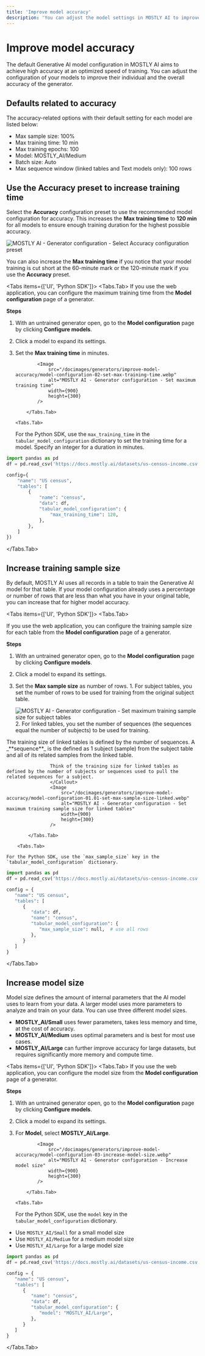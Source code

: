 ```yaml
---
title: 'Improve model accuracy'
description: 'You can adjust the model settings in MOSTLY AI to improve the accuracy of your tabular AI models.'
---
```



# Improve model accuracy

The default Generative AI model configuration in MOSTLY AI aims to achieve high accuracy at an optimized speed of training. You can adjust the configuration of your models to improve their individual and the overall accuracy of the generator.

## Defaults related to accuracy

The accuracy-related options with their default setting for each model are listed below:

- Max sample size: 100%
- Max training time: 10 min
- Max training epochs: 100
- Model: MOSTLY_AI/Medium
- Batch size: Auto
- Max sequence window (linked tables and Text models only): 100 rows

## Use the **Accuracy** preset to increase training time

Select the **Accuracy** configuration preset to use the recommended model configuration for accuracy. This increases the **Max training time** to **120 min** for all models to ensure enough training duration for the highest possible accuracy.

<Image src="/docimages/generators/improve-model-accuracy/model-configuration-00-select-accuracy-preset.webp" alt="MOSTLY AI - Generator configuration - Select Accuracy configuration preset" width={900} height={300} />

You can also increase the **Max training time** if you notice that your model training is cut short at the 60-minute mark or the 120-minute mark if you use the **Accuracy** preset.

<Tabs items={['UI', 'Python SDK']}>
<Tabs.Tab>
If you use the web application, you can configure the maximum training time from the **Model configuration** page of a generator.

**Steps**

1.  With an untrained generator open, go to the **Model configuration** page by clicking **Configure models**.
2.  Click a model to expand its settings.
3.  Set the **Max training time** in minutes.

                <Image
                    src="/docimages/generators/improve-model-accuracy/model-configuration-02-set-max-training-time.webp"
                    alt="MOSTLY AI - Generator configuration - Set maximum training time"
                    width={900}
                    height={300}
                />

            </Tabs.Tab>

        <Tabs.Tab>

    For the Python SDK, use the `max_training_time` in the `tabular_model_configuration` dictionary to set the training time for a model. Specify an integer for a duration in minutes.

```python filename="python" copy {11}
import pandas as pd
df = pd.read_csv('https://docs.mostly.ai/datasets/us-census-income.csv.gz')

config={
    "name": "US census",
    "tables": [
        {
            "name": "census",
            "data": df,
            "tabular_model_configuration": {
                "max_training_time": 120,
            },
        },
    ]
})
```

</Tabs.Tab>
</Tabs>

## Increase training sample size

By default, MOSTLY AI uses all records in a table to train the Generative AI model for that table. If your model configuration already uses a percentage or number of rows that are less than what you have in your original table, you can increase that for higher model accuracy.

<Tabs items={['UI', 'Python SDK']}>
<Tabs.Tab>

If you use the web application, you can configure the training sample size for each table from the **Model configuration** page of a generator.

**Steps**

1.  With an untrained generator open, go to the **Model configuration** page by clicking **Configure models**.
2.  Click a model to expand its settings.
3.  Set the **Max sample size** as number of rows. 1. For subject tables, you set the number of rows to be used for training from the original subject table.

    <Image
                    src="/docimages/generators/improve-model-accuracy/model-configuration-01-set-max-sample-size-subjects.webp"
                    alt="MOSTLY AI - Generator configuration - Set maximum training sample size for subject tables"
                    width={900}
                    height={300}
                /> 2. For linked tables, you set the number of sequences (the sequences equal the number of subjects) to be used for training.
<Callout>
The training size of linked tables is defined by the number of sequences. A _**sequence**_ is the defined as 1 subject (sample) from the subject table and all of its related samples from the linked table.

                    Think of the training size for linked tables as defined by the number of subjects or sequences used to pull the related sequences for a subject.
                    </Callout>
                    <Image
                        src="/docimages/generators/improve-model-accuracy/model-configuration-01.01-set-max-sample-size-linked.webp"
                        alt="MOSTLY AI - Generator configuration - Set maximum training sample size for linked tables"
                        width={900}
                        height={300}
                    />

            </Tabs.Tab>

        <Tabs.Tab>

    For the Python SDK, use the `max_sample_size` key in the `tabular_model_configuration` dictionary.

```python filename="python" copy {11}
import pandas as pd
df = pd.read_csv('https://docs.mostly.ai/datasets/us-census-income.csv.gz')

config = {
   "name": "US census",
   "tables": [
      {
         "data": df,
         "name": "census",
         "tabular_model_configuration": {
            "max_sample_size": null,  # use all rows
         },
      }
   ]
}
```

</Tabs.Tab>
</Tabs>

## Increase model size

Model size defines the amount of internal parameters that the AI model uses to learn from your data. A larger model uses more parameters to analyze and train on your data. You can use three different model sizes.

- **MOSTLY_AI/Small** uses fewer parameters, takes less memory and time, at the cost of accuracy.
- **MOSTLY_AI/Medium** uses optimal parameters and is best for most use cases.
- **MOSTLY_AI/Large** can further improve accuracy for large datasets, but requires significantly more memory and compute time.

<Tabs items={['UI', 'Python SDK']}>
<Tabs.Tab>
If you use the web application, you can configure the model size from the **Model configuration** page of a generator.

**Steps**

1.  With an untrained generator open, go to the **Model configuration** page by clicking **Configure models**.
2.  Click a model to expand its settings.
3.  For **Model**, select **MOSTLY_AI/Large**.

                <Image
                    src="/docimages/generators/improve-model-accuracy/model-configuration-03-increase-model-size.webp"
                    alt="MOSTLY AI - Generator configuration - Increase model size"
                    width={900}
                    height={300}
                />

            </Tabs.Tab>

        <Tabs.Tab>

    For the Python SDK, use the `model` key in the `tabular_model_configuration` dictionary.

- Use `MOSTLY_AI/Small` for a small model size
- Use `MOSTLY_AI/Medium` for a medium model size
- Use `MOSTLY_AI/Large` for a large model size

```python filename="python" copy {11}
import pandas as pd
df = pd.read_csv('https://docs.mostly.ai/datasets/us-census-income.csv.gz')

config = {
   "name": "US census",
   "tables": [
      {
         "name": "census",
         "data": df,
         "tabular_model_configuration": {
            "model": "MOSTLY_AI/Large",
         },
      }
   ]
}
```

</Tabs.Tab>
</Tabs>
